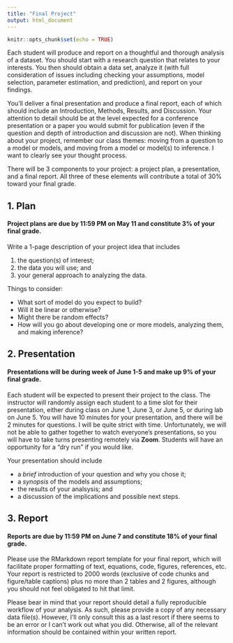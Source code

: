 ```yaml
---
title: "Final Project"
output: html_document
---
```


```r
knitr::opts_chunk$set(echo = TRUE)
```


Each student will produce and report on a thoughtful and thorough analysis of a dataset. You should start with a research question that relates to your interests. You then should obtain a data set, analyze it (with full consideration of issues including checking your assumptions, model selection, parameter estimation, and prediction), and report on your findings.

You’ll deliver a final presentation and produce a final report, each of which should include an Introduction, Methods, Results, and Discussion. Your attention to detail should be at the level expected for a conference presentation or a paper you would submit for publication (even if the question and depth of introduction and discussion are not). When thinking about your project, remember our class themes: moving from a question to a model or models, and moving from a model or model(s) to inference. I want to clearly see your thought process.

There will be 3 components to your project: a project plan, a presentation, and a final report. All three of these elements will contribute a total of 30% toward your final grade.

## 1. Plan

#### Project plans are due by 11:59 PM on May 11 and constitute 3% of your final grade.

Write a 1-page description of your project idea that includes 

1. the question(s) of interest;  
2. the data you will use; and  
3. your general approach to analyzing the data.  

Things to consider:

* What sort of model do you expect to build?  
* Will it be linear or otherwise?  
* Might there be random effects?  
* How will you go about developing one or more models, analyzing them, and making inference?

## 2. Presentation

#### Presentations will be during week of June 1-5 and make up 9% of your final grade.

Each student will be expected to present their project to the class. The instructor will randomly assign each student to a time slot for their presentation, either during class on June 1, June 3, or June 5, or during lab on June 5. You will have 10 minutes for your presentation, and there will be 2 minutes for questions. I will be quite strict with time. Unfortunately, we will not be able to gather together to watch everyone's presentations, so you will have to take turns presenting remotely via **Zoom**. Students will have an opportunity for a "dry run" if you would like.

Your presentation should include

* a *brief* introduction of your question and why you chose it;  
* a *synopsis* of the models and assumptions;  
* the results of your analsysis; and
* a discussion of the implications and possible next steps.

## 3. Report

#### Reports are due by 11:59 PM on June 7 and constitute 18% of your final grade.

Please use the RMarkdown report template for your final report, which will facilitate proper formatting of text, equations, code, figures, references, etc. Your report is restricted to 2000 words (exclusive of code chunks and figure/table captions) plus no more than 2 tables and 2 figures, although you should not feel obligated to hit that limit.

Please bear in mind that your report should detail a fully reproducible workflow of your analysis. As such, please provide a copy of any necessary data file(s). However, I’ll only consult this as a last resort if there seems to be an error or I can’t work out what you did. Otherwise, all of the relevant information should be contained within your written report.
